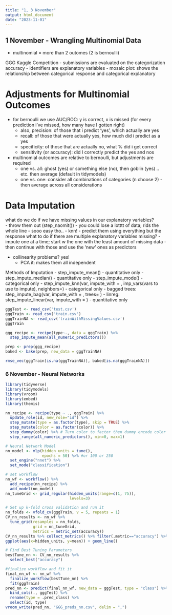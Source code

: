 ```yaml
---
title: "1, 3 November"
output: html_document
date: "2023-11-01"
---
```


## 1 November - Wrangling Multinomial Data 
  - multinomial = more than 2 outomes (2 is bernoulli)

GGG Kaggle Competition - submissions are evaluated on the categorization accuracy 
  - identifiers are explanatory variables 
  - mosaic plot: shows the relationship between categorical response and categorical explanatory 
  
  
# Adjustments for Multinomial Outcomes 
  - for bernoulli we use AUC/ROC: y is correct, x is missed (for every prediction i've missed, how many have I gotten right) 
      - also, precision: of those that i predict 'yes', which actually are yes 
      - recall: of those that were actually yes, how much did i predict as a yes
      - specificity: of those that are actually no, what % did i get correct 
      - sensitivity (or accuracy): did I correctly predict the yes and nos 
      
  - multinomial outcomes are relative to bernoulli, but adjustments are required 
      - one vs. all: ghost (yes) or something else (no), then goblin (yes) .. etc. then average (default in tidymodels) 
      - one vs. one: consider all combinations of categories (n choose 2) - then average across all considerations 
      
      
# Data Imputation 
what do we do if we have missing values in our explanatory variables?  
  - throw them out (step_naomit()) 
     - you could lose a lotttt of data; rids the whole line 
     - sooo easy tho.. 
  - knn! - predict them using everything but the response 
what to do if there are multiple explanatory variables missing? 
  - impute one at a time; start w the one with the least amount of missing data 
      - then continue with those and use the 'new' ones as predictors 
      
  - collinearity problems? yes! 
     - PCA it: makes them all independent 
     
Methods of Imputation 
  - step_impute_mean() - quantitative only
  - step_impute_median() - quantitative only 
  - step_impute_mode() - categorical only 
  - step_impute_knn(var, impute_with = , imp_vars(vars to use to impute), neighbors=) - categorical only 
  - bagged trees: step_impute_bag(var, impute_with = , trees= )
  - linreg: step_impute_linear(var, impute_with = ) - quantitative only  
```r

gggTest <- read_csv('test.csv')
gggTrain <- read_csv('train.csv')
gggTrainNA <- read_csv('trainWithMissingValues.csv') 
gggTrain
```


```r
ggg_recipe <- recipe(type~., data = gggTrain) %>% 
  step_impute_mean(all_numeric_predictors())

prep <- prep(ggg_recipe) 
baked <- bake(prep, new_data = gggTrainNA)  

rmse_vec(gggTrain[is.na(gggTrainNA)], baked[is.na(gggTrainNA)])
```


### 6 November - Neural Networks 

```r
library(tidyverse)
library(tidymodels)
library(vroom)
library(embed)
library(themis)

nn_recipe <- recipe(type ~ ., gggTrain) %>%
  update_role(id, new_role="id") %>%
  step_mutate(type = as.factor(type), skip = TRUE) %>%
  step_mutate(color = as.factor(color)) %>%
  step_dummy(color) %>% # Turn color to factor then dummy encode color
  step_range(all_numeric_predictors(), min=0, max=1) 

# Neural Network Model
nn_model <- mlp(hidden_units = tune(),
                epochs = 50) %>% #or 100 or 250
  set_engine("nnet") %>%
  set_mode("classification")

# set workflow
nn_wf <- workflow() %>%
  add_recipe(nn_recipe) %>%
  add_model(nn_model)
nn_tuneGrid <- grid_regular(hidden_units(range=c(1, 75)),
                            levels=3)

# Set up k-fold cross validation and run it
nn_folds <- vfold_cv(gggTrain, v = 5, repeats = 1)
CV_nn_results <- nn_wf %>%
  tune_grid(resamples = nn_folds,
            grid = nn_tuneGrid,
            metrics = metric_set(accuracy))
CV_nn_results %>% collect_metrics() %>% filter(.metric=="accuracy") %>%
ggplot(aes(x=hidden_units, y=mean)) + geom_line()

# Find Best Tuning Parameters
bestTune_nn <- CV_nn_results %>%
  select_best("accuracy")

#finalize workflow and fit it
final_nn_wf <- nn_wf %>%
  finalize_workflow(bestTune_nn) %>%
  fit(gggTrain)
pred_nn <- predict(final_nn_wf, new_data = gggTest, type = "class") %>%
  bind_cols(., gggTest) %>%
  rename(type = .pred_class) %>%
  select(id, type)
vroom_write(pred_nn, "GGG_preds_nn.csv", delim = ",")
```

